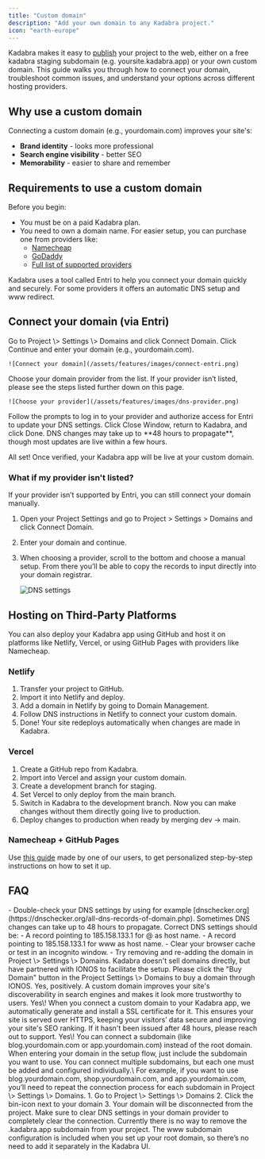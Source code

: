 ```yaml
---
title: "Custom domain"
description: "Add your own domain to any Kadabra project."
icon: "earth-europe"
---
```


Kadabra makes it easy to [publish](/features/deploy) your project to the web, either on a free kadabra staging subdomain (e.g. yoursite.kadabra.app) or your own custom domain.
This guide walks you through how to connect your domain, troubleshoot common issues, and understand your options across different hosting providers.

## Why use a custom domain

Connecting a custom domain (e.g., yourdomain.com) improves your site's:

- **Brand identity** - looks more professional
- **Search engine visibility** - better SEO
- **Memorability** - easier to share and remember

## Requirements to use a custom domain

Before you begin:

- You must be on a paid Kadabra plan.
- You need to own a domain name. For easier setup, you can purchase one from providers like:
  - [Namecheap](https://www.namecheap.com)
  - [GoDaddy](https://www.godaddy.com)
  - [Full list of supported providers](https://developers.entri.com/provider-list)

Kadabra uses a tool called Entri to help you connect your domain quickly and securely. For some providers it offers an automatic DNS setup and www redirect.

## Connect your domain (via Entri)

<Steps>
  <Step title="Open your Project Settings">
    Go to Project \> Settings \> Domains and click Connect Domain.
  </Step>
  <Step title="Continue Setup">
    Click Continue and enter your domain (e.g., yourdomain.com).
    

    ![Connect your domain](/assets/features/images/connect-entri.png)
  </Step>
  <Step title="Select Your DNS Provider">
    Choose your domain provider from the list. If your provider isn’t listed, please see the steps listed further down on this page.
    

    ![Choose your provider](/assets/features/images/dns-provider.png)
  </Step>
  <Step title="Authorize with Entri">
    Follow the prompts to log in to your provider and authorize access for Entri to update your DNS settings.
  </Step>
  <Step title="Close and Complete">
    Click Close Window, return to Kadabra, and click Done.
  </Step>
</Steps>

<Warning>
  DNS changes may take up to **48 hours to propagate**, though most updates are live within a few hours.
</Warning>

All set\! Once verified, your Kadabra app will be live at your custom domain.

### What if my provider isn't listed?

If your provider isn’t supported by Entri, you can still connect your domain manually.

1. Open your Project Settings and go to Project \> Settings \> Domains and click Connect Domain.
2. Enter your domain and continue.
3. When choosing a provider, scroll to the bottom and choose a manual setup.
   From there you’ll be able to copy the records to input directly into your domain registrar.
   

   ![DNS settings](/assets/features/images/dns-settings.png)

## Hosting on Third-Party Platforms

You can also deploy your Kadabra app using GitHub and host it on platforms like Netlify, Vercel, or using GitHub Pages with providers like Namecheap.

### Netlify

1. Transfer your project to GitHub.
2. Import it into Netlify and deploy.
3. Add a domain in Netlify by going to Domain Management.
4. Follow DNS instructions in Netlify to connect your custom domain.
5. Done\! Your site redeploys automatically when changes are made in Kadabra.

### Vercel

1. Create a GitHub repo from Kadabra.
2. Import into Vercel and assign your custom domain.
3. Create a development branch for staging.
4. Set Vercel to only deploy from the main branch.
5. Switch in Kadabra to the development branch. Now you can make changes without them directly going live to production.
6. Deploy changes to production when ready by merging dev → main.

### Namecheap \+ GitHub Pages

Use [this guide](https://custom-domain.kadabra.app/) made by one of our users, to get personalized step-by-step instructions on how to set it up.

## FAQ

<AccordionGroup>
  <Accordion title="My custom domain is connected, but my site isn't live. What should I do?">
    - Double-check your DNS settings by using for example [dnschecker.org](https://dnschecker.org/all-dns-records-of-domain.php).
      Sometimes DNS changes can take up to 48 hours to propagate. Correct DNS settings should be:
      - A record pointing to 185.158.133.1 for @ as host name.
      - A record pointing to 185.158.133.1 for www as host name.
    - Clear your browser cache or test in an incognito window.
    - Try removing and re-adding the domain in Project \> Settings \> Domains.
  </Accordion>
  <Accordion title="Can I buy a domain through Kadabra?">
    Kadabra doesn't sell domains directly, but have partnered with IONOS to facilitate the setup.
    Please click the "Buy Domain" button in the Project Settings \> Domains to buy a domain through IONOS.
  </Accordion>
  <Accordion title="Will connecting a custom domain affect my SEO?">
    Yes, positively. A custom domain improves your site's discoverability in search engines and makes it look more trustworthy to users.
  </Accordion>
  <Accordion title="Does Kadabra provide an SSL certificate for my custom domain?">
    Yes\! When you connect a custom domain to your Kadabra app, we automatically generate and install a SSL certificate for it.
    This ensures your site is served over HTTPS, keeping your visitors’ data secure and improving your site's SEO ranking.
    If it hasn't been issued after 48 hours, please reach out to support.
  </Accordion>
  <Accordion title="Can I connect a subdomain instead of a full domain?">
    Yes\! You can connect a subdomain (like blog.yourdomain.com or app.yourdomain.com) instead of the root domain.
    When entering your domain in the setup flow, just include the subdomain you want to use.
  </Accordion>
  <Accordion title="Can I connect multiple subdomains to my Kadabra project?">
    You can connect multiple subdomains, but each one must be added and configured individually.\
    For example, if you want to use blog.yourdomain.com, shop.yourdomain.com, and app.yourdomain.com, you’ll need to repeat the connection process for each subdomain in Project \> Settings \> Domains.
  </Accordion>
  <Accordion title="How do I remove a custom domain?">
    1. Go to Project \> Settings \> Domains
    2. Click the bin-icon next to your domain
    3. Your domain will be disconnected from the project. Make sure to clear DNS settings in your domain provider to completely clear the connection.
  </Accordion>
  <Accordion title="Can I remove the .kadabra.app subdomain?">
    Currently there is no way to remove the .kadabra.app subdomain from your project.
  </Accordion>
  <Accordion title="Do I need to connect a www subdomain separately?">
    The www subdomain configuration is included when you set up your root domain, so there’s no need to add it separately in the Kadabra UI.
  </Accordion>
</AccordionGroup>